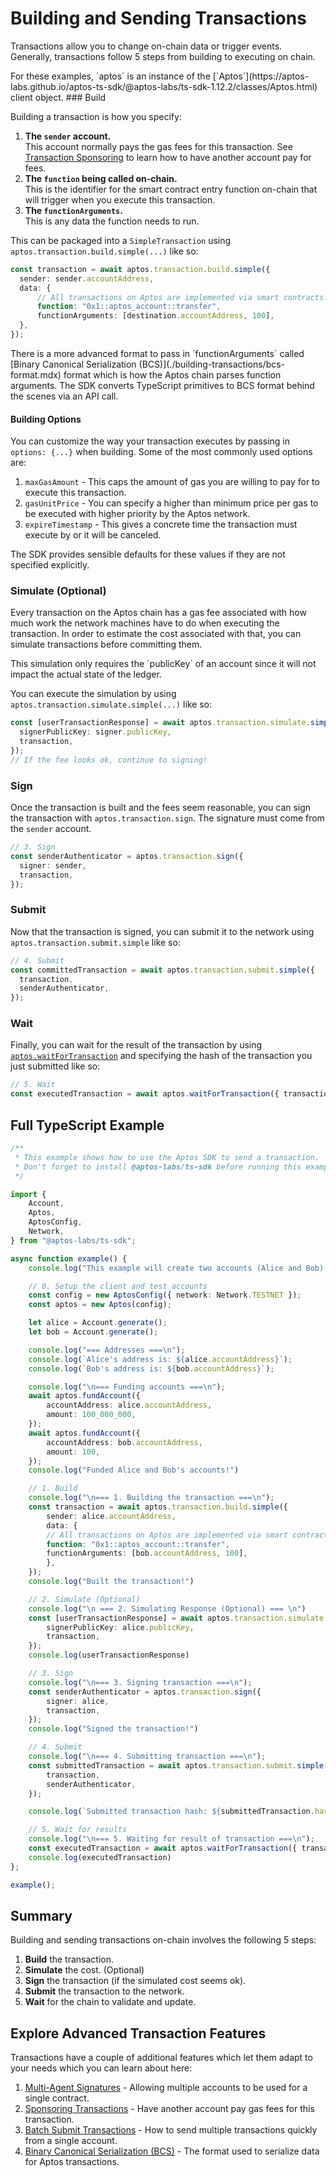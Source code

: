 
# Building and Sending Transactions

Transactions allow you to change on-chain data or trigger events. Generally, transactions follow 5 steps from building to executing on chain.

<Callout type="info">
For these examples, `aptos` is an instance of the [`Aptos`](https://aptos-labs.github.io/aptos-ts-sdk/@aptos-labs/ts-sdk-1.12.2/classes/Aptos.html) client object.
</Callout>

<Steps>
### Build

Building a transaction is how you specify:

1. **The `sender` account.** <br/>This account normally pays the gas fees for this transaction. See [Transaction Sponsoring](./building-transactions/sponsoring-transactions.mdx) to learn how to have another account pay for fees.
2. **The `function` being called on-chain.** <br/>This is the identifier for the smart contract entry function on-chain that will trigger when you execute this transaction.
3. **The `functionArguments`.** <br/>This is any data the function needs to run.

This can be packaged into a `SimpleTransaction` using `aptos.transaction.build.simple(...)` like so:

```ts filename="build-a-transaction.ts"
const transaction = await aptos.transaction.build.simple({
  sender: sender.accountAddress,
  data: {
	  // All transactions on Aptos are implemented via smart contracts.
	  function: "0x1::aptos_account::transfer",
	  functionArguments: [destination.accountAddress, 100],
  },
});
```

<Callout type="info">
There is a more advanced format to pass in `functionArguments` called [Binary Canonical Serialization (BCS)](./building-transactions/bcs-format.mdx) format which is how the Aptos chain parses function arguments. The SDK converts TypeScript primitives to BCS format behind the scenes via an API call.
</Callout>

#### Building Options

You can customize the way your transaction executes by passing in `options: {...}` when building. Some of the most commonly used options are:

1. `maxGasAmount` - This caps the amount of gas you are willing to pay for to execute this transaction.
2. `gasUnitPrice` - You can specify a higher than minimum price per gas to be executed with higher priority by the Aptos network.
3. `expireTimestamp` - This gives a concrete time the transaction must execute by or it will be canceled.

The SDK provides sensible defaults for these values if they are not specified explicitly.

### Simulate (Optional)

Every transaction on the Aptos chain has a gas fee associated with how much work the network machines have to do when executing the transaction. In order to estimate the cost associated with that, you can simulate transactions before committing them. 

<Callout type="info">
This simulation only requires the `publicKey` of an account since it will not impact the actual state of the ledger.
</Callout>

You can execute the simulation by using `aptos.transaction.simulate.simple(...)` like so:

```ts filename="build-a-transaction.ts"
const [userTransactionResponse] = await aptos.transaction.simulate.simple({
  signerPublicKey: signer.publicKey,
  transaction,
});
// If the fee looks ok, continue to signing!
```

### Sign

Once the transaction is built and the fees seem reasonable, you can sign the transaction with `aptos.transaction.sign`. The signature must come from the `sender` account.

```ts filename="build-a-transaction.ts"
// 3. Sign
const senderAuthenticator = aptos.transaction.sign({
  signer: sender,
  transaction,
});
```

### Submit

Now that the transaction is signed, you can submit it to the network using `aptos.transaction.submit.simple` like so:

```ts filename="build-a-transaction.ts"
// 4. Submit
const committedTransaction = await aptos.transaction.submit.simple({
  transaction,
  senderAuthenticator,
});
```

### Wait

Finally, you can wait for the result of the transaction by using [`aptos.waitForTransaction`](https://aptos-labs.github.io/aptos-ts-sdk/@aptos-labs/ts-sdk-1.12.2/classes/Aptos.html#waitForTransaction) and specifying the hash of the transaction you just submitted like so:

```ts filename="build-a-transaction.ts"
// 5. Wait
const executedTransaction = await aptos.waitForTransaction({ transactionHash: committedTransaction.hash });
```
</Steps>

## Full TypeScript Example

```ts filename="build-a-transaction.ts"
/**
 * This example shows how to use the Aptos SDK to send a transaction.
 * Don't forget to install @aptos-labs/ts-sdk before running this example!
 */

import {
    Account,
    Aptos,
    AptosConfig,
    Network,
} from "@aptos-labs/ts-sdk";

async function example() {
    console.log("This example will create two accounts (Alice and Bob) and send a transaction transferring APT to Bob's account.");

    // 0. Setup the client and test accounts
    const config = new AptosConfig({ network: Network.TESTNET });
    const aptos = new Aptos(config);

    let alice = Account.generate();
    let bob = Account.generate();

    console.log("=== Addresses ===\n");
    console.log(`Alice's address is: ${alice.accountAddress}`);
    console.log(`Bob's address is: ${bob.accountAddress}`);

    console.log("\n=== Funding accounts ===\n");
    await aptos.fundAccount({
        accountAddress: alice.accountAddress,
        amount: 100_000_000,
    });  
    await aptos.fundAccount({
        accountAddress: bob.accountAddress,
        amount: 100,
    });
    console.log("Funded Alice and Bob's accounts!")

    // 1. Build
    console.log("\n=== 1. Building the transaction ===\n");
    const transaction = await aptos.transaction.build.simple({
        sender: alice.accountAddress,
        data: {
        // All transactions on Aptos are implemented via smart contracts.
        function: "0x1::aptos_account::transfer",
        functionArguments: [bob.accountAddress, 100],
        },
    });
    console.log("Built the transaction!")

    // 2. Simulate (Optional)
    console.log("\n === 2. Simulating Response (Optional) === \n")
    const [userTransactionResponse] = await aptos.transaction.simulate.simple({
        signerPublicKey: alice.publicKey,
        transaction,
    });
    console.log(userTransactionResponse)

    // 3. Sign
    console.log("\n=== 3. Signing transaction ===\n");
    const senderAuthenticator = aptos.transaction.sign({
        signer: alice,
        transaction,
    });
    console.log("Signed the transaction!")

    // 4. Submit
    console.log("\n=== 4. Submitting transaction ===\n");
    const submittedTransaction = await aptos.transaction.submit.simple({
        transaction,
        senderAuthenticator,
    });

    console.log(`Submitted transaction hash: ${submittedTransaction.hash}`);

    // 5. Wait for results
    console.log("\n=== 5. Waiting for result of transaction ===\n");
    const executedTransaction = await aptos.waitForTransaction({ transactionHash: submittedTransaction.hash });
    console.log(executedTransaction)
};

example();
```

## Summary

Building and sending transactions on-chain involves the following 5 steps:
1. **Build** the transaction.
2. **Simulate** the cost. (Optional)
3. **Sign** the transaction (if the simulated cost seems ok).
4. **Submit** the transaction to the network.
5. **Wait** for the chain to validate and update.

## Explore Advanced Transaction Features

Transactions have a couple of additional features which let them adapt to your needs which you can learn about here:

1. [Multi-Agent Signatures](./building-transactions/multi-agent-transactions.mdx) - Allowing multiple accounts to be used for a single contract.
2. [Sponsoring Transactions](./building-transactions/sponsoring-transactions.mdx) - Have another account pay gas fees for this transaction.
3. [Batch Submit Transactions](./building-transactions/batching-transactions.mdx) - How to send multiple transactions quickly from a single account.
4. [Binary Canonical Serialization (BCS)](./building-transactions/bcs-format.mdx) - The format used to serialize data for Aptos transactions.